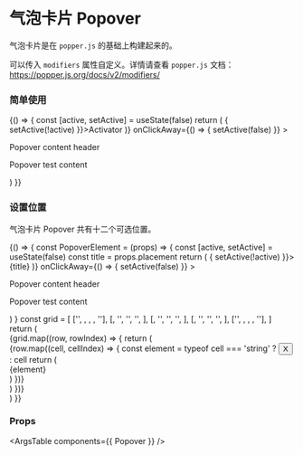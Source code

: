 
<Meta title="气泡卡片 Popover" component={Popover} />

# 气泡卡片 Popover

气泡卡片是在 `popper.js` 的基础上构建起来的。

可以传入 `modifiers` 属性自定义。详情请查看 `popper.js` 文档：https://popper.js.org/docs/v2/modifiers/

### 简单使用

<Canvas>
  <Story name="Popover">
    {() => {
      const [active, setActive] = useState(false)
      return (
        <Popover
          active={active}
          activator={(
            <Button style={{ width: 112, fontSize: 15, height: 40 }} onClick={() => { setActive(!active) }}>Activator</Button>
          )}
          onClickAway={() => { setActive(false) }}
        >
          <div className="m-4 w-48 h-24">
            <p>Popover content header</p>
            <p>Popover test content</p>
          </div>
        </Popover>
      )
    }}
  </Story>
</Canvas>

### 设置位置

气泡卡片 Popover 共有十二个可选位置。

<Canvas>
  <Story name="Popover with Position">
    {() => {
      const PopoverElement = (props) => {
        const [active, setActive] = useState(false)
        const title = props.placement
        return (
          <Popover
            {...props}
            active={active}
            activator={(
              <Button style={{ width: 112, fontSize: 15, height: 40 }} onClick={() => { setActive(!active) }}>{title}</Button>
            )}
            onClickAway={() => { setActive(false) }}
          >
            <div className="m-4 w-48 h-24">
              <p>Popover content header</p>
              <p>Popover test content</p>
            </div>
          </Popover>
        )
      }
      const grid = [
        ['', <PopoverElement placement='top-start' />, <PopoverElement placement='top' />, <PopoverElement placement='top-end' />, ''],
        [<PopoverElement placement='left-start' />, '', '', '', <PopoverElement placement='right-start' />],
        [<PopoverElement placement='left' />, '', '', '', <PopoverElement placement='right' />],
        [<PopoverElement placement='left-end' />, '', '', '', <PopoverElement placement='right-end' />],
        ['', <PopoverElement placement='bottom-start' />, <PopoverElement placement='bottom' />, <PopoverElement placement='bottom-end' />, ''],
      ]
      return (
        <div className="flex flex-col">
          {grid.map((row, rowIndex) => {
            return (
              <div key={rowIndex} className="row flex flex-row">
                {row.map((cell, cellIndex) => {
                  const element = typeof cell === 'string' ? <Button style={{ width: 112, fontSize: 15, height: 40, visibility: 'hidden' }}>X</Button> : cell
                  return (
                    <div key={cellIndex} className="cell m-1">{element}</div>
                  )
                })}
              </div>
            )
          })}
        </div>
      )
    }}
  </Story>
</Canvas>

### Props

<ArgsTable components={{ Popover }} />
